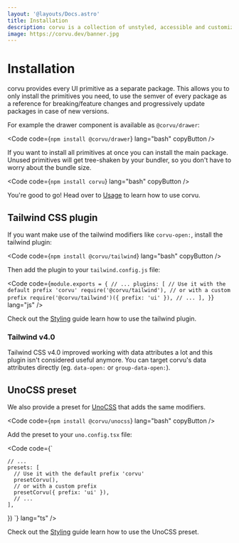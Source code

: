 ```yaml
---
layout: '@layouts/Docs.astro'
title: Installation
description: corvu is a collection of unstyled, accessible and customizable UI primitives for SolidJS
image: https://corvu.dev/banner.jpg
---
```


# Installation
corvu provides every UI primitive as a separate package. This allows you to only install the primitives you need, to use the semver of every package as a reference for breaking/feature changes and progressively update packages in case of new versions.

For example the drawer component is available as `@corvu/drawer`:

<Code code={`
  npm install @corvu/drawer
`} lang="bash" copyButton />

If you want to install all primitives at once you can install the main package. Unused primitives will get tree-shaken by your bundler, so you don't have to worry about the bundle size.

<Code code={`
  npm install corvu
`} lang="bash" copyButton />

You're good to go! Head over to [Usage](/docs/state/) to learn how to use corvu.

## Tailwind CSS plugin

If you want make use of the tailwind modifiers like `corvu-open:`, install the tailwind plugin:

<Code code={`
  npm install @corvu/tailwind
`} lang="bash" copyButton />

Then add the plugin to your `tailwind.config.js` file:

<Code code={`
  module.exports = {
    // ...
    plugins: [
      // Use it with the default prefix 'corvu'
      require('@corvu/tailwind'),
      // or with a custom prefix
      require('@corvu/tailwind')({ prefix: 'ui' }),
      // ...
    ],
  }
`} lang="js" />

Check out the [Styling](/docs/styling/) guide learn how to use the tailwind plugin.

### Tailwind v4.0
Tailwind CSS v4.0 improved working with data attributes a lot and this plugin isn't considered useful anymore. You can target corvu's data attributes directly (eg. `data-open:` or `group-data-open:`).

## UnoCSS preset
We also provide a preset for [UnoCSS](https://unocss.dev/) that adds the same modifiers.

<Code code={`
  npm install @corvu/unocss
`} lang="bash" copyButton />

Add the preset to your `uno.config.tsx` file:

<Code code={`

    // ...
    presets: [
      // Use it with the default prefix 'corvu'
      presetCorvu(),
      // or with a custom prefix
      presetCorvu({ prefix: 'ui' }),
      // ...
    ],
  })
`} lang="ts" />

Check out the [Styling](/docs/styling/) guide learn how to use the UnoCSS preset.

